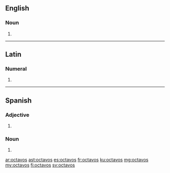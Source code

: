 ==English==

===Noun===
{{head|en|plural}}

# {{plural of|octavo|lang=en|nocat=1}}

----

==Latin==

===Numeral===
{{la-num-form|octavōs}}

# {{inflection of|octavus||acc|m|p|lang=la}}

----

==Spanish==

===Adjective===
{{head|es|adjective form|g=m-p}}

# {{masculine plural of|octavo|lang=es}}

===Noun===
{{head|es|noun form|g=m-p}}

# {{plural of|nocat=1|octavo|lang=es}}

[[ar:octavos]]
[[ast:octavos]]
[[es:octavos]]
[[fr:octavos]]
[[ku:octavos]]
[[mg:octavos]]
[[my:octavos]]
[[fi:octavos]]
[[sv:octavos]]